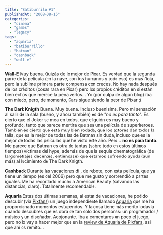 ```yaml
---
title: "Batiburrilo #1"
publishedAt: "2008-08-15"
categories: 
  - "cinema"
  - "games"
  - "legacy"
tags: 
  - "aquaria"
  - "batiburrillo"
  - "batman"
  - "cashback"
  - "wall-e"
---
```


**Wall-E** Muy buena. Quizás de lo mejor de Pixar. Es verdad que la segunda parte de la película (en la nave, con los humanos y todo eso) es más floja, pero la sublime primera parte compensa con creces. No hay nada después de los créditos (cosas rara en Pixar) pero los propios créditos en si están bien echos que merece la pena verlos... Yo (por culpa de algún blog) iba con miedo, pero, de momento, Cars sigue siendo la peor de Pixar ;)

**The Dark Knigth** Buena. Muy buena. Incluso buenisima. Pero mi sensación al salir de la sala (bueno, y ahora también) es de _"no es para tanto"_. Es cierto que el Joker se mea en todos, que el guión es muy bueno y profundo, tanto que parece mentira que sea una película de superheroes. También es cierto que está muy bien rodada, que los actores dan todos la talla, que es la mejor de todas las de Batman sin duda, incluso que es la mejor de todas las películas que he visto este año. Pero... **no es para tanto**. Me parece que Batman es otra de tantas (sobre todo en estos últimos tiempos) víctimas del hype, además de que la sequía cinematográfica (de largometrajes decentes, entiendase) que estamos sufriendo ayuda (aun más) al lucimiento de The Dark Knigth.

**Cashback** Durante las vacaciones di , de rebote, con esta película, que ya tiene un tiempo (es del 2006) pero que me gusto y sorprendió a partes iguales. Me ha recordado mucho a American Beauty (salvando las distancias, claro). Totalmente recomendable.

**Aquaria** Estas dos últimas semanas, al estar de vacaciones, he podido descubir (via [Pixfans](http://www.pixfans.com/top-13-de-juegos-independientes/)) un juego independiente llamado [Aquaria](http://www.bit-blot.com/aquaria) que me ha proporcionado momentos estupendos. Y la cosa tiene más merito todavía cuando descubres que es obra de tan solo dos personas: un programador / músico y un diseñador. Acojonante. Iba a comentaros un poco el juego, pero no lo vay a hacer mejor que en la [review de Aquaria de Pixfans](http://www.pixfans.com/aquaria-un-largo-viaje-bajo-el-inmenso-mar/), asi que ahí os remito...
